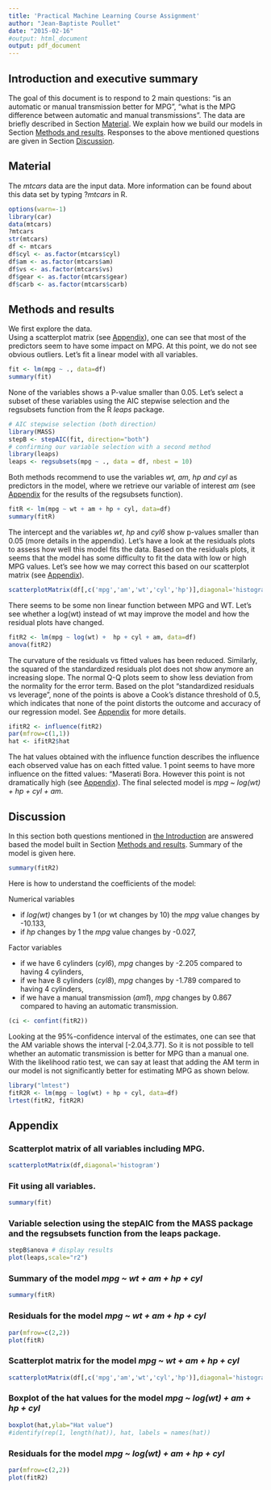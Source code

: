 ```yaml
---
title: 'Practical Machine Learning Course Assignment'
author: "Jean-Baptiste Poullet"
date: "2015-02-16"
#output: html_document
output: pdf_document
---
```


## <a name="introduction"></a> Introduction and executive summary
The goal of this document is to respond to 2 main questions: "is an automatic or manual transmission better for MPG", "what is the MPG difference between automatic and manual transmissions". The data are briefly described in Section [Material](#material). We explain how we build our models in Section [Methods and results](#methodsResults). Responses to the above mentioned questions are given in Section [Discussion](#Discussion).


## <a name="material"></a> Material
The *mtcars* data are the input data. More information can be found about this data set by typing $?mtcars$ in R.  
```r
options(warn=-1)
library(car)
data(mtcars)
?mtcars
str(mtcars)
df <- mtcars
df$cyl <- as.factor(mtcars$cyl)
df$am <- as.factor(mtcars$am)
df$vs <- as.factor(mtcars$vs)
df$gear <- as.factor(mtcars$gear)
df$carb <- as.factor(mtcars$carb)
```

## <a name="methodsResults"></a> Methods and results
We first explore the data.   
Using a scatterplot matrix (see [Appendix](#Appendix)), one can see that most of the predictors seem to have some impact on MPG. At this point, we do not see obvious outliers.
Let's fit a linear model with all variables. 
```r
fit <- lm(mpg ~ ., data=df)
summary(fit)
```

None of the variables shows a P-value smaller than 0.05. Let's select a subset of these variables using the AIC stepwise selection and the regsubsets function from the R *leaps* package. 
```r
# AIC stepwise selection (both direction)
library(MASS)
stepB <- stepAIC(fit, direction="both")
# confirming our variable selection with a second method
library(leaps)
leaps <- regsubsets(mpg ~ ., data = df, nbest = 10)
```
Both methods recommend to use the variables *wt, am, hp and cyl* as predictors in the model, where we retrieve our variable of interest *am* (see [Appendix](#Appendix) for the results of the regsubsets function).
```r
fitR <- lm(mpg ~ wt + am + hp + cyl, data=df)
summary(fitR)
```
The intercept and the variables *wt*, *hp* and *cyl6* show p-values smaller than 0.05 (more details in the appendix). 
Let's have a look at the residuals plots to assess how well this model fits the data. 
Based on the residuals plots, it seems that the model has some difficulty to fit the data with low or high MPG values. Let's see how we may correct this based on our scatterplot matrix (see [Appendix](#Appendix)).
```r
scatterplotMatrix(df[,c('mpg','am','wt','cyl','hp')],diagonal='histogram')
```

There seems to be some non linear function between MPG and WT. Let's see whether a log(wt) instead of wt may improve the model and how the residual plots have changed. 
```r
fitR2 <- lm(mpg ~ log(wt) +  hp + cyl + am, data=df)
anova(fitR2)
```
The curvature of the residuals vs fitted values has been reduced. Similarly, the squared of the standardized residuals plot does not show anymore an increasing slope. The normal Q-Q plots seem to show less deviation from the normality for the error term. Based on the plot "standardized residuals vs leverage", none of the points is above a Cook's distance threshold of 0.5, which indicates that none of the point distorts the outcome and accuracy of our regression model. See [Appendix](#Appendix) for more details.

```r
ifitR2 <- influence(fitR2)
par(mfrow=c(1,1))
hat <- ifitR2$hat
```
The hat values obtained with the influence function describes the influence each observed value has on each fitted value. 1 point seems to have more influence on the fitted values: "Maserati Bora. However this point is not dramatically high (see [Appendix](#Appendix)). The final selected model is *mpg ~ log(wt) + hp + cyl + am*.

## <a name="Discussion"></a> Discussion
In this section both questions mentioned in [the Introduction](#Introduction) are answered based the model built in Section [Methods and results](#methodsResults). Summary of the model is given here.
```r
summary(fitR2) 
```
Here is how to understand the coefficients of the model:

Numerical variables

- if *log(wt)* changes by 1 (or wt changes by 10) the *mpg* value changes by -10.133,
- if *hp* changes by 1 the *mpg* value changes by -0.027,

Factor variables

- if we have 6 cylinders (*cyl6*), *mpg* changes by -2.205 compared to having 4 cylinders,
- if we have 8 cylinders (*cyl8*), *mpg* changes by -1.789 compared to having 4 cylinders,
- if we have a manual transmission (*am1*), *mpg* changes by 0.867 compared to having an automatic transmission. 

```r
(ci <- confint(fitR2))
```
Looking at the 95%-confidence interval of the estimates, one can see that the AM variable shows the interval [-2.04,3.77]. So it is not possible to tell whether an automatic transmission is better for MPG than a manual one. With the likelihood ratio test, we can say at least that adding the AM term in our model is not significantly better for estimating MPG as shown below.
```r
library("lmtest")
fitR2R <- lm(mpg ~ log(wt) + hp + cyl, data=df)
lrtest(fitR2, fitR2R)
```

## <a name="Appendix"></a> Appendix

### Scatterplot matrix of all variables including MPG. 
```r
scatterplotMatrix(df,diagonal='histogram')
```

### Fit using all variables.
```r
summary(fit)
```

### Variable selection using the stepAIC from the MASS package and the regsubsets function from the leaps package.
```r
stepB$anova # display results
plot(leaps,scale="r2")
```

### Summary of the model *mpg ~ wt + am + hp + cyl*
```r
summary(fitR)
```

### Residuals for the model *mpg ~ wt + am + hp + cyl*
```r
par(mfrow=c(2,2))
plot(fitR)
```

### Scatterplot matrix for the model *mpg ~ wt + am + hp + cyl*
```r
scatterplotMatrix(df[,c('mpg','am','wt','cyl','hp')],diagonal='histogram')
```

### Boxplot of the hat values for the model *mpg ~ log(wt) + am + hp + cyl*
```r
boxplot(hat,ylab="Hat value")
#identify(rep(1, length(hat)), hat, labels = names(hat))
```

### Residuals for the model *mpg ~ log(wt) + am + hp + cyl*
```r
par(mfrow=c(2,2))
plot(fitR2)
```
